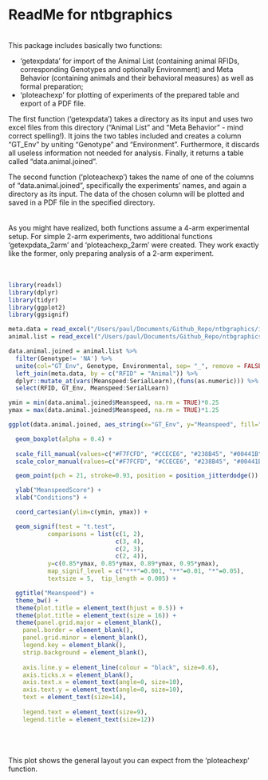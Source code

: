 # ReadMe for ntbgraphics
\
This package includes basically two functions:

  - 'getexpdata' for import of the Animal List (containing animal RFIDs, corresponding Genotypes and optionally Environment) and Meta Behavior (containing animals and their behavioral measures) as well as formal preparation;
  - 'ploteachexp' for plotting of experiments of the prepared table and export of a PDF file.
  
The first function ('getexpdata') takes a directory as its input and uses two excel files from this directory ("Animal List" and "Meta Behavior" - mind correct spelling!). It joins the two tables included and creates a column "GT_Env" by uniting "Genotype" and "Environment". Furthermore, it discards all useless information not needed for analysis. Finally, it returns a table called "data.animal.joined".

The second function ('ploteachexp') takes the name of one of the columns of "data.animal.joined", specifically the experiments' names, and again a directory as its input. The data of the chosen column will be plotted and saved in a PDF file in the specified  directory.
\
\
\
As you might have realized, both functions assume a 4-arm experimental setup. For simple 2-arm experiments, two additional functions 'getexpdata_2arm' and 'ploteachexp_2arm' were created. They work exactly like the former, only preparing analysis of a 2-arm experiment.
\
\
\

``` r

library(readxl)
library(dplyr)
library(tidyr)
library(ggplot2)
library(ggsignif)

meta.data = read_excel("/Users/paul/Documents/Github_Repo/ntbgraphics/inst/extdata/Meta Behavior.xlsx")
animal.list = read_excel("/Users/paul/Documents/Github_Repo/ntbgraphics/inst/extdata/Animal List.xlsx")

data.animal.joined = animal.list %>%
  filter(Genotype!= 'NA') %>%
  unite(col="GT_Env", Genotype, Environmental, sep= "_", remove = FALSE) %>%
  left_join(meta.data, by = c("RFID" = "Animal")) %>%
  dplyr::mutate_at(vars(Meanspeed:SerialLearn),(funs(as.numeric))) %>%
  select(RFID, GT_Env, Meanspeed:SerialLearn)

ymin = min(data.animal.joined$Meanspeed, na.rm = TRUE)*0.25
ymax = max(data.animal.joined$Meanspeed, na.rm = TRUE)*1.25

ggplot(data.animal.joined, aes_string(x="GT_Env", y="Meanspeed", fill="GT_Env")) +

  geom_boxplot(alpha = 0.4) +
  
  scale_fill_manual(values=c("#F7FCFD", "#CCECE6", "#238B45", "#00441B")) +
  scale_color_manual(values=c("#F7FCFD", "#CCECE6", "#238B45", "#00441B")) +

  geom_point(pch = 21, stroke=0.93, position = position_jitterdodge()) +

  ylab("MeanspeedScore") +
  xlab("Conditions") +

  coord_cartesian(ylim=c(ymin, ymax)) +

  geom_signif(test = "t.test",  
           comparisons = list(c(1, 2),
                              c(3, 4),
                              c(2, 3),
                              c(2, 4)), 
           y=c(0.85*ymax, 0.85*ymax, 0.89*ymax, 0.95*ymax), 
           map_signif_level = c("***"=0.001, "**"=0.01, "*"=0.05), 
           textsize = 5,  tip_length = 0.005) +

  ggtitle("Meanspeed") +
  theme_bw() +
  theme(plot.title = element_text(hjust = 0.5)) +
  theme(plot.title = element_text(size = 16)) +
  theme(panel.grid.major = element_blank(),
    panel.border = element_blank(),
    panel.grid.minor = element_blank(),
    legend.key = element_blank(),
    strip.background = element_blank(),
    
    axis.line.y = element_line(colour = "black", size=0.6),
    axis.ticks.x = element_blank(),
    axis.text.x = element_text(angle=0, size=10),
    axis.text.y = element_text(angle=0, size=10),
    text = element_text(size=14),
    
    legend.text = element_text(size=9),
    legend.title = element_text(size=12))
```
\
\
\
This plot shows the general layout you can expect from the 'ploteachexp' function.
